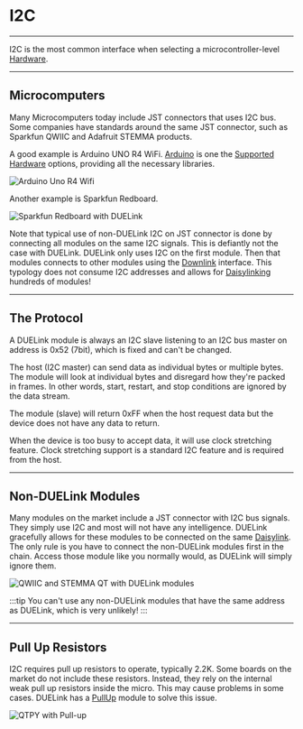 # I2C

---

I2C is the most common interface when selecting a microcontroller-level [Hardware](../hw/intro).

---

## Microcomputers

Many Microcomputers today include JST connectors that uses I2C bus. Some companies have standards around the same JST connector, such as Sparkfun QWIIC and Adafruit STEMMA products.

A good example is Arduino UNO R4 WiFi. [Arduino](../hw/arduino) is one the [Supported Hardware](../hw/intro) options, providing all the necessary libraries.

![Arduino Uno R4 Wifi](pathname:///img/arduino-uno-r4-wifi.png)

Another example is Sparkfun Redboard.

![Sparkfun Redboard with DUELink](pathname:///img/redboard-duelink-display.png)

Note that typical use of non-DUELink I2C on JST connector is done by connecting all modules on the same I2C signals. This is defiantly not the case with DUELink. DUELink only uses I2C on the first module. Then that modules connects to other modules using the [Downlink](../interface/downlink) interface. This typology does not consume I2C addresses and allows for [Daisylinking](../engine/daisylink) hundreds of modules!

---

## The Protocol

A DUELink module is always an I2C slave listening to an I2C bus master on address is 0x52 (7bit), which is fixed and can't be changed. 

The host (I2C master) can send data as individual bytes or multiple bytes. The module will look at individual bytes and disregard how they're packed in frames. In other words, start, restart, and stop conditions are ignored by the data stream.

The module (slave) will return 0xFF when the host request data but the device does not have any data to return.

When the device is too busy to accept data, it will use clock stretching feature. Clock stretching support is a standard I2C feature and is required from the host.

---

## Non-DUELink Modules

Many modules on the market include a JST connector with I2C bus signals. They simply use I2C and most will not have any intelligence. DUELink gracefully allows for these modules to be connected on the same [Daisylink](../engine/daisylink). The only rule is you have to connect the non-DUELink modules first in the chain. Access those module like you normally would, as DUELink will simply ignore them.

![QWIIC and STEMMA QT with DUELink modules](pathname:///img/qwiic-stemma-duelink.png)

:::tip
You can't use any non-DUELink modules that have the same address as DUELink, which is very unlikely!
:::

---

## Pull Up Resistors

I2C requires pull up resistors to operate, typically 2.2K. Some boards on the market do not include these resistors. Instead, they rely on the internal weak pull up resistors inside the micro. This may cause problems in some cases. DUELink has a [PullUp](../catalog/accessory/pullup) module to solve this issue.

![QTPY with Pull-up](pathname:///img/qtpy-pullup.png)

